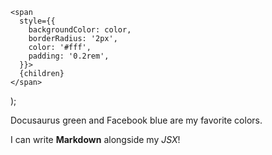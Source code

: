     <span
      style={{
        backgroundColor: color,
        borderRadius: '2px',
        color: '#fff',
        padding: '0.2rem',
      }}>
      {children}
    </span>
  );
  
  <Highlight color="#25c2a0">Docusaurus green</Highlight> and <Highlight color="#1877F2">Facebook blue</Highlight> are my favorite colors.
  
  I can write **Markdown** alongside my _JSX_!